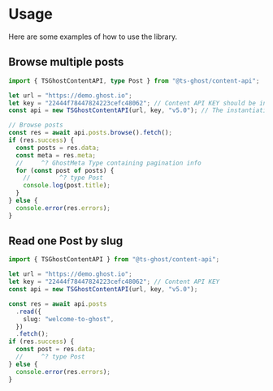 # Usage

Here are some examples of how to use the library.

## Browse multiple posts

```typescript
import { TSGhostContentAPI, type Post } from "@ts-ghost/content-api";

let url = "https://demo.ghost.io";
let key = "22444f78447824223cefc48062"; // Content API KEY should be in the right format corresponding to the Ghost Content API (26 Hex chars)
const api = new TSGhostContentAPI(url, key, "v5.0"); // The instantiation is validated through a zod Schema

// Browse posts
const res = await api.posts.browse().fetch();
if (res.success) {
  const posts = res.data;
  const meta = res.meta;
  //     ^? GhostMeta Type containing pagination info
  for (const post of posts) {
    //        ^? type Post
    console.log(post.title);
  }
} else {
  console.error(res.errors);
}
```

## Read one Post by slug

```typescript
import { TSGhostContentAPI } from "@ts-ghost/content-api";

let url = "https://demo.ghost.io";
let key = "22444f78447824223cefc48062"; // Content API KEY
const api = new TSGhostContentAPI(url, key, "v5.0");

const res = await api.posts
  .read({
    slug: "welcome-to-ghost",
  })
  .fetch();
if (res.success) {
  const post = res.data;
  //     ^? type Post
} else {
  console.error(res.errors);
}
```

